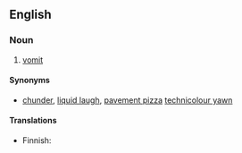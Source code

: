 ==English==

===Noun===
{{en-noun|head=[[multicolour]] [[yawn]]}}

# {{Australia|jocular}} [[vomit]]

====Synonyms====
* [[chunder]], [[liquid laugh]], [[pavement pizza]] [[technicolour yawn]]

====Translations====
{{trans-top|vomit}}
* Finnish: {{t+|fi|oksennus}}
{{trans-mid}}
{{trans-bottom}}